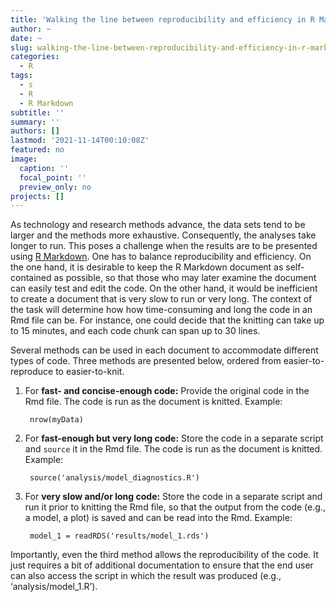 ```yaml
---
title: 'Walking the line between reproducibility and efficiency in R Markdown: Three methods'
author: ~
date: ~
slug: walking-the-line-between-reproducibility-and-efficiency-in-r-markdown-three-methods
categories:
  - R
tags:
  - s
  - R
  - R Markdown
subtitle: ''
summary: ''
authors: []
lastmod: '2021-11-14T00:10:08Z'
featured: no
image:
  caption: ''
  focal_point: ''
  preview_only: no
projects: []
---
```



As technology and research methods advance, the data sets tend to be larger and the methods more exhaustive. Consequently, the analyses take longer to run. This poses a challenge when the results are to be presented using [R Markdown](https://rmarkdown.rstudio.com/index.html). One has to balance reproducibility and efficiency. On the one hand, it is desirable to keep the R Markdown document as self-contained as possible, so that those who may later examine the document can easily test and edit the code. On the other hand, it would be inefficient to create a document that is very slow to run or very long. The context of the task will determine how how time-consuming and long the code in an Rmd file can be. For instance, one could decide that the knitting can take up to 15 minutes, and each code chunk can span up to 30 lines.

Several methods can be used in each document to accommodate different types of code. Three methods are presented below, ordered from easier-to-reproduce to easier-to-knit.

1. For **fast- and concise-enough code:** Provide the original code in the Rmd file. The code is run as the document is knitted. Example:

        nrow(myData)

2. For **fast-enough but very long code:** Store the code in a separate script and `source` it in the Rmd file. The code is run as the document is knitted. Example:

        source('analysis/model_diagnostics.R')

3. For **very slow and/or long code:** Store the code in a separate script and run it prior to knitting the Rmd file, so that the output from the code (e.g., a model, a plot) is saved and can be read into the Rmd. Example:

        model_1 = readRDS('results/model_1.rds')

Importantly, even the third method allows the reproducibility of the code. It just requires a bit of additional documentation to ensure that the end user can also access the script in which the result was produced (e.g., 'analysis/model_1.R').

